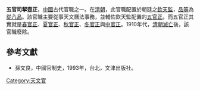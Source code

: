 '''五官司挈壺正'''，[[中國|中國]]古代官職之一。在[[清朝|清朝]]，此官職配置於朝廷之[[欽天監|欽天監]]，[[品等|品等]]為[[從八品|從八品]]。該官職主要從事天文曆法事務，並輔佐欽天監配置的[[五官正|五官正]]。而五官正其實就是[[春官正|春官正]]、[[夏官正|夏官正]]、[[秋官正|秋官正]]、[[冬官正|冬官正]]與[[中官正|中官正]]。1910年代，[[清朝滅亡|清朝滅亡]]後，該官職廢除。

==參考文獻==
*孫文良，中國官制史，1993年，台北，文津出版社。

[[Category:天文官|Category:天文官]]